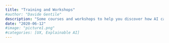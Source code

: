 ```yaml
---
title: "Training and Workshops"
#author: "Davide Gentile"
description: "Some courses and workshops to help you discover how AI can augment you"
date: "2020-06-12"
#image: "picture1.png"
#categories: [UX, Explainable AI]
---
```

